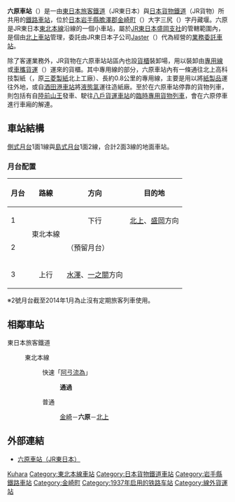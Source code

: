 {{NoteTA|1 = zh:六原車站; zh-cn:六原站; zh-tw:六原車站; zh-hk:六原站; }}
{{日本車站資訊
|公司色 = green
|文字色 =
|站名 = 六原站
|圖片 = JR_Rokuhara_sta_001.jpg
|pxl = 
|圖片說明 = 站舍
|日文原名 = 六原
|平假名 = ろくはら
|羅馬拼音 = Rokuhara
|副站名 =
|前一站 = [[金崎站|金崎]]
|前一站距離 = 3.4
|後一站距離 = 6.4
|後一站 = [[北上站|北上]]
|電報略號 = ロク
|車站編號 =
|所屬公司 = [[東日本旅客鐵道|東日本旅客鐵道]]（JR東日本）<br/>[[日本貨物鐵道|日本貨物鐵道]]（JR貨物）*
|所屬路線 = {{Color|mediumseagreen|■}}[[東北本線|東北本線]]
|距離 = 481.1
|起點站 = [[東京站|東京]]
|所在地 = [[岩手縣|岩手縣]][[胆澤郡|胆澤郡]][[金崎町|金崎町]]三尻丹蔵堰11
|車站構造 = [[地面車站|地面車站]]
|月台配置 = 2面3線
|啟用年月日 = 1937年（[[昭和|昭和]]12年）2月1日
|廢站年月日 =
|乘客人數 = 224
|上下車人次 =
|統計年度 = 2015年
|轉車 =
|備註 = 業務委託站
|全寬備註 = * 沒有貨物列車到發，附設[[線外貨運站|線外貨運站]]
}}
'''六原車站'''（{{jpn|j=六原駅|hg=ろくはらえき|rm=Rokuhara eki|f=y}}）是一由[[東日本旅客鐵道|東日本旅客鐵道]]（JR東日本）與[[日本貨物鐵道|日本貨物鐵道]]（JR貨物）所共用的[[鐵路車站|鐵路車站]]，位於[[日本|日本]][[岩手縣|岩手縣]][[膽澤郡|膽澤郡]][[金崎町|金崎町]]（{{lang|ja|金ケ崎町}}）大字三尻（{{lang|ja|三ヶ尻}}）字丹藏堰。六原是JR東日本[[東北本線|東北本線]]沿線的一個小車站，屬於[[東海道旅客鐵道盛岡支社|JR東日本盛岡支社]]的管轄範圍內，是個由[[北上車站|北上車站]]管理，委託由JR東日本子公司[[Jaster|Jaster]]（{{lang|ja|ジャスター}}）代為經營的[[業務委託車站|業務委託車站]]。

除了客運業務外，JR貨物在六原車站站區內也設[[貨櫃|貨櫃]]裝卸場，用以裝卸由[[專用鐵路|專用線]]或[[車攜貨運|車攜貨運]]（{{lang|ja|車扱貨物}}）運來的貨櫃。其中專用線的部分，六原車站內有一條通往北上高科技製紙（{{lang|ja|北上ハイテクペーパー}}，原[[三菱製紙|三菱製紙]]北上工廠）、長約0.8公里的專用線，主要是用以將[[紙|紙製品]]運往外地，或自[[酒田港車站|酒田港車站]]將[[氯|液態氯]]運往造紙廠。至於在六原車站停靠的貨物列車，則包括有自[[陸前山王車站|陸前山王]]發車、駛往[[八戶貨運車站|八戶貨運車站]]的[[專用貨物列車|臨時專用貨物列車]]，會在六原停車進行車廂的解連。

== 車站結構 ==
[[側式月台|側式月台]]1面1線與[[島式月台|島式月台]]1面2線，合計2面3線的地面車站。
=== 月台配置 ===
{| class="wikitable"
!月台!!路線!!方向!!目的地
|-
! 1
|rowspan=2|{{Color|mediumseagreen|■}}東北本線
| style="text-align:center" | 下行
|[[北上站|北上]]、[[盛岡站|盛岡]]方向
|-
! 2
| colspan=3 | （預留月台）
|-
! 3
| style="text-align:center" | 上行
|[[水澤站|水澤]]、[[一之關站|一之關]]方向
|}
※2號月台截至2014年1月為止沒有定期旅客列車使用。
== 相鄰車站 ==
; 東日本旅客鐵道
: {{Color|mediumseagreen|■}}東北本線
:: {{Color|red|□}}快速「[[東北本線#快速「アテルイ」|阿弖流為]]」
::: '''通過'''
:: {{Color|gray|■}}普通
::: [[金崎站|金崎]]－'''六原'''－[[北上站|北上]]

== 外部連結 ==
* {{ja}}[http://www.jreast.co.jp/estation/station/info.aspx?StationCd=1692 六原車站（JR東日本）] {{Wayback|url=http://www.jreast.co.jp/estation/station/info.aspx?StationCd=1692 |date=20191128185819 }}

{{東北本線}}


{{DEFAULTSORT:Rokuhara}}

[[Category:日本鐵路車站_Ro|Kuhara]]
[[Category:東北本線車站|Category:東北本線車站]]
[[Category:日本貨物鐵道車站|Category:日本貨物鐵道車站]]
[[Category:岩手縣鐵路車站|Category:岩手縣鐵路車站]]
[[Category:金崎町|Category:金崎町]]
[[Category:1937年启用的铁路车站|Category:1937年启用的铁路车站]]
[[Category:線外貨運站|Category:線外貨運站]]